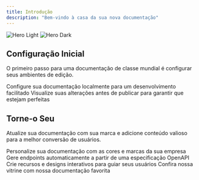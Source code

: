```yaml
---
title: Introdução
description: "Bem-vindo à casa da sua nova documentação"
---
```


<img
  className="block dark:hidden"
  src="/images/hero-light.svg"
  alt="Hero Light"
/>
<img
  className="hidden dark:block"
  src="/images/hero-dark.svg"
  alt="Hero Dark"
/>

## Configuração Inicial

O primeiro passo para uma documentação de classe mundial é configurar seus ambientes de edição.

<CardGroup cols={2}>
  <Card
    title="Edite Sua Documentação"
    icon="pen-to-square"
    href="https://mintlify.com/docs/quickstart"
  >
    Configure sua documentação localmente para um desenvolvimento facilitado
  </Card>
  <Card
    title="Visualize Alterações"
    icon="image"
    href="https://mintlify.com/docs/development"
  >
    Visualize suas alterações antes de publicar para garantir que estejam perfeitas
  </Card>
</CardGroup>

## Torne-o Seu

Atualize sua documentação com sua marca e adicione conteúdo valioso para a melhor conversão de usuários.

<CardGroup cols={2}>
  <Card
    title="Personalize o Estilo"
    icon="palette"
    href="https://mintlify.com/docs/settings/global"
  >
    Personalize sua documentação com as cores e marcas da sua empresa
  </Card>
  <Card
    title="Referência de APIs"
    icon="code"
    href="https://mintlify.com/docs/api-playground/openapi"
  >
    Gere endpoints automaticamente a partir de uma especificação OpenAPI
  </Card>
  <Card
    title="Adicione Componentes"
    icon="screwdriver-wrench"
    href="https://mintlify.com/docs/content/components/accordions"
  >
    Crie recursos e designs interativos para guiar seus usuários
  </Card>
  <Card
    title="Obtenha Inspiração"
    icon="stars"
    href="https://mintlify.com/docs/customers"
  >
    Confira nossa vitrine com nossa documentação favorita
  </Card>
</CardGroup>